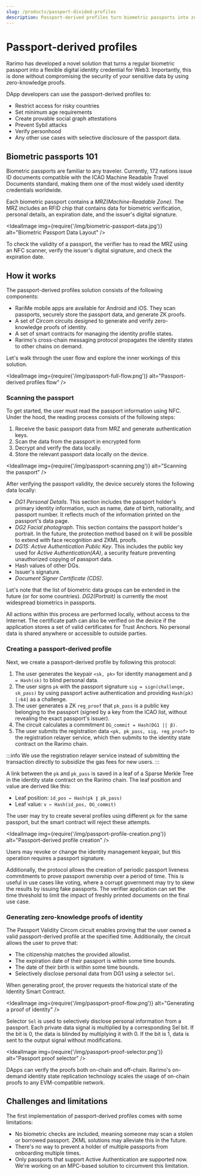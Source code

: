 ```yaml
---
slug: /products/passport-divided-profiles
description: Passport-derived profiles turn biometric passports into zero-knowledge identity credentials for Web3.
---
```


# Passport-derived profiles

Rarimo has developed a novel solution that turns a regular biometric passport into a flexible digital identity credential for Web3. Importantly, this is done without compromising the security of your sensitive data by using zero-knowledge proofs.

DApp developers can use the passport-derived profiles to:
- Restrict access for risky countries
- Set minimum age requirements
- Create provable social graph attestations
- Prevent Sybil attacks
- Verify personhood
- Any other use cases with selective disclosure of the passport data.

## Biometric passports 101

Biometric passports are familiar to any traveler. Currently, 172 nations issue ID documents compatible with the ICAO Machine Readable Travel Documents standard, making them one of the most widely used identity credentials worldwide.

Each biometric passport contains a *MRZ(Machine-Readable Zone)*. The MRZ includes an RFID chip that contains data for biometric verification, personal details, an expiration date, and the issuer's digital signature.

<IdealImage img={require('/img/biometric-passport-data.jpg')} alt="Biometric Passport Data Layout" />

To check the validity of a passport, the verifier has to read the MRZ using an NFC scanner, verify the issuer's digital signature, and check the expiration date.

## How it works

The passport-derived profiles solution consists of the following components:
- RariMe mobile apps are available for Android and iOS. They scan passports, securely store the passport data, and generate ZK proofs.
- A <OutLink href="https://github.com/rarimo/passport-zk-circuits/">set of Circom circuits</OutLink> designed to generate and verify zero-knowledge proofs of identity.
- A <OutLink href="https://github.com/rarimo/passport-contracts">set of smart contracts</OutLink> for managing the identity profile states.
- Rarimo's cross-chain messaging protocol propagates the identity states to other chains on demand.

Let's walk through the user flow and explore the inner workings of this solution.

<IdealImage img={require('/img/passport-full-flow.png')} alt="Passport-derived profiles flow" />

### Scanning the passport

To get started, the user must read the passport information using NFC. Under the hood, the reading process consists of the following steps:
1. Receive the basic passport data from MRZ and generate authentication keys.
1. Scan the data from the passport in encrypted form
1. Decrypt and verify the data locally.
1. Store the relevant passport data locally on the device.

<IdealImage img={require('/img/passport-scanning.png')} alt="Scanning the passport" />

After verifying the passport validity, the device securely stores the following data locally:
- *DG1 Personal Details*. This section includes the passport holder's primary identity information, such as name, date of birth, nationality, and passport number. It reflects much of the information printed on the passport's data page.
- *DG2 Facial photograph*. This section contains the passport holder's portrait. In the future, the protection method based on it will be possible to extend with face recognition and ZKML proofs.
- *DG15: Active Authentication Public Key*. This includes the public key used for *Active Authentication(AA)*, a security feature preventing unauthorized copying of passport data.
- Hash values of other DGs.
- Issuer's signature.
- *Document Signer Certificate (CDS)*.

Let's note that the list of biometric data groups can be extended in the future (or for some countries). *DG2(Portrait)* is currently the most widespread biometrics in passports.

All actions within this process are performed locally, without access to the Internet. The certificate path can also be verified on the device if the application stores a set of valid certificates for Trust Anchors. No personal data is shared anywhere or accessible to outside parties.

### Creating a passport-derived profile

Next, we create a passport-derived profile by following this protocol:
1. The user generates the keypair `<sk, pk>` for identity management and `β = Hash(sk)` to blind personal data.
1. The user signs `pk` with the passport signature `sig = sign(challenge, sk_pass)`  by using passport active authentication and providing `Hash(pk)[:64]` as a challenge.
1. The user generates a ZK `reg_proof` that `pk_pass` is a public key belonging to the passport (signed by a key from the ICAO list, without revealing the exact passport's issuer).
1. The circuit calculates a commitment `DG_commit = Hash(DG1 || β)`.
1. The user submits the registration data `<pk, pk_pass, sig, reg_proof>` to the registration relayer service, which then submits to the identity state contract on the Rarimo chain.

:::info
We use the registration relayer service instead of submitting the transaction directly to subsidize the gas fees for new users.
:::

A link between the `pk` and `pk_pass` is saved in a leaf of a Sparse Merkle Tree in the identity state contract on the Rarimo chain. The leaf position and value are derived like this:
- Leaf position: `id_pos ← Hash(pk ∥ pk_pass)`
- Leaf value:  `v ← Hash(id_pos, DG_commit)`

The user may try to create several profiles using different `pk` for the same passport, but the smart contract will reject these attempts.

<IdealImage img={require('/img/passport-profile-creation.png')} alt="Passport-derived profile creation" />

Users may revoke or change the identity management keypair, but this operation requires a passport signature.

Additionally, the protocol allows the creation of periodic passport liveness commitments to prove passport ownership over a period of time. This is useful in use cases like voting, where a corrupt government may try to skew the results by issuing fake passports. The verifier application can set the time threshold to limit the impact of freshly printed documents on the final use case.

### Generating zero-knowledge proofs of identity

The Passport Validity Circom circuit enables proving that the user owned a valid passport-derived profile at the specified time. Additionally, the circuit allows the user to prove that:
- The citizenship matches the provided allowlist.
- The expiration date of their passport is within some time bounds.
- The date of their birth is within some time bounds.
- Selectively disclose personal data from DG1 using a selector `Sel`.

When generating proof, the prover requests the historical state of the Identity Smart Contract.

<IdealImage img={require('/img/passport-proof-flow.png')} alt="Generating a proof of identity" />

Selector `Sel` is used to selectively disclose personal information from a passport. Each private data signal is multiplied by a corresponding Sel bit. If the bit is 0, the data is blinded by multiplying it with 0. If the bit is 1, data is sent to the output signal without modifications.

<IdealImage img={require('/img/passport-proof-selector.png')} alt="Passport proof selector" />

DApps can verify the proofs both on-chain and off-chain. Rarimo's on-demand identity state replication technology scales the usage of on-chain proofs to any EVM-compatible network.

## Challenges and limitations

The first implementation of passport-derived profiles comes with some limitations:

- No biometric checks are included, meaning someone may scan a stolen or borrowed passport. ZKML solutions may alleviate this in the future.
- There's no way to prevent a holder of multiple passports from onboarding multiple times.
- Only passports that support Active Authentication are supported now. We're working on an MPC-based solution to circumvent this limitation.

<!-- Supported hashing algorithms? -->
